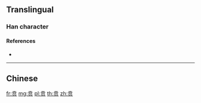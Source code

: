 {{character info/new}}
{{also|賁}}
==Translingual==

===Han character===
{{Han char|rn=154|rad=贝|as=05|sn=9|four=|canj=JTBO|ids=⿱卉贝}}

====References====
* {{Han ref|kx=1213.211|hdz=63631.010|uh=8D32|ud=36146}}

----

==Chinese==
{{zh-see|賁}}

[[fr:贲]]
[[mg:贲]]
[[pl:贲]]
[[th:贲]]
[[zh:贲]]
